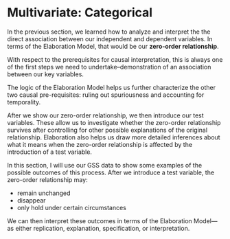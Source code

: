 # Multivariate: Categorical

In the previous section, we learned how to analyze and interpret the the direct association between our independent and dependent variables. In terms of the Elaboration Model, that would be our **zero-order relationship**. 

With respect to the prerequisites for causal interpretation, this is always one of the first steps we need to undertake--demonstration of an association between our key variables. 

The logic of the Elaboration Model helps us further characterize the other two causal pre-requisites: ruling out spuriousness and accounting for temporality.

After we show our zero-order relationship, we then introduce our test variables. These allow us to investigate whether the zero-order relationship survives after controlling for other possible explanations of the original relationship. Elaboration also helps us draw more detailed inferences about what it means when the zero-order relationship is affected by the introduction of a test variable. 

In this section, I will use our GSS data to show some examples of the possible outcomes of this process. After we introduce a test variable, the zero-order relationship may: 

- remain unchanged
- disappear
- only hold under certain circumstances

We can then interpret these outcomes in terms of the Elaboration Model---as either replication, explanation, specification, or interpretation.


## 


